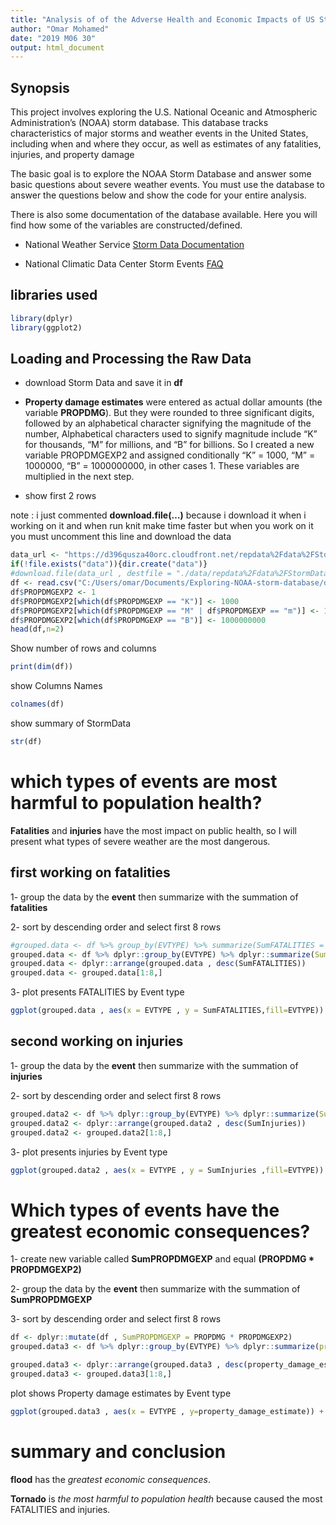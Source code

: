 ```yaml
---
title: "Analysis of of the Adverse Health and Economic Impacts of US Storms"
author: "Omar Mohamed"
date: "2019 M06 30"
output: html_document
---
```



## Synopsis

This project involves exploring the U.S. National Oceanic and Atmospheric Administration's (NOAA) storm database. This database tracks characteristics of major storms and weather events in the United States, including when and where they occur, as well as estimates of any fatalities, injuries, and property damage

The basic goal  is to explore the NOAA Storm Database and answer some basic questions about severe weather events. You must use the database to answer the questions below and show the code for your entire analysis. 

There is also some documentation of the database available. Here you will find how some of the variables are constructed/defined.

- National Weather Service [Storm Data Documentation](https://d396qusza40orc.cloudfront.net/repdata%2Fpeer2_doc%2Fpd01016005curr.pdf)

- National Climatic Data Center Storm Events [FAQ](https://d396qusza40orc.cloudfront.net/repdata%2Fpeer2_doc%2FNCDC%20Storm%20Events-FAQ%20Page.pdf)


## libraries used

```r
library(dplyr)
library(ggplot2)

```


## Loading and Processing the Raw Data


- download Storm Data and save it in **df**


- **Property damage estimates** were entered as actual dollar amounts (the variable **PROPDMG**). But they were rounded to three significant digits, followed by an alphabetical character signifying the magnitude of the number, Alphabetical characters used to signify magnitude include “K” for thousands, “M” for millions, and “B” for billions. So I created a new variable PROPDMGEXP2 and assigned conditionally "K" = 1000, "M" = 1000000, "B" = 1000000000, in other cases 1. These variables are multiplied in the next step.

- show first 2 rows 

note : i just commented **download.file(...)** because i download it when i working on it
       and when run knit make time faster but when you work on it you must uncomment this           line and download the data
       
```r

data_url <- "https://d396qusza40orc.cloudfront.net/repdata%2Fdata%2FStormData.csv.bz2"
if(!file.exists("data")){dir.create("data")}
#download.file(data_url , destfile = "./data/repdata%2Fdata%2FStormData.csv.bz2")
df <- read.csv("C:/Users/omar/Documents/Exploring-NOAA-storm-database/data/repdata%2Fdata%2FStormData.csv.bz2")
df$PROPDMGEXP2 <- 1
df$PROPDMGEXP2[which(df$PROPDMGEXP == "K")] <- 1000
df$PROPDMGEXP2[which(df$PROPDMGEXP == "M" | df$PROPDMGEXP == "m")] <- 1000000
df$PROPDMGEXP2[which(df$PROPDMGEXP == "B")] <- 1000000000
head(df,n=2)

```

Show number of rows and columns

```r

print(dim(df))

```

show Columns Names

```r

colnames(df)

```

show summary of StormData

```r
str(df)
```

# which types of events are most harmful to population health?

**Fatalities** and **injuries** have the most impact on public health, so I will present what types of severe weather are the most dangerous.


## first working on **fatalities**

1- group the data by the **event** then summarize with the summation of **fatalities**

2- sort by descending order and select first 8 rows

```r

#grouped.data <- df %>% group_by(EVTYPE) %>% summarize(SumFATALITIES = sum(FATALITIES))
grouped.data <- df %>% dplyr::group_by(EVTYPE) %>% dplyr::summarize(SumFATALITIES = sum(FATALITIES))
grouped.data <- dplyr::arrange(grouped.data , desc(SumFATALITIES))
grouped.data <- grouped.data[1:8,]
```

3- plot presents FATALITIES by Event type

```r

ggplot(grouped.data , aes(x = EVTYPE , y = SumFATALITIES,fill=EVTYPE)) + geom_bar(stat = "identity")+coord_flip()
```


## second working on **injuries**

1- group the data by the **event** then summarize with the summation of **injuries**

2- sort by descending order and select first 8 rows

```r

grouped.data2 <- df %>% dplyr::group_by(EVTYPE) %>% dplyr::summarize(SumInjuries = sum(INJURIES))
grouped.data2 <- dplyr::arrange(grouped.data2 , desc(SumInjuries))
grouped.data2 <- grouped.data2[1:8,]
```

3- plot presents injuries by Event type

```r

ggplot(grouped.data2 , aes(x = EVTYPE , y = SumInjuries ,fill=EVTYPE)) + geom_bar(stat = "identity")+coord_flip()
```


# Which types of events have the greatest economic consequences?

1- create new variable called **SumPROPDMGEXP** and equal **(PROPDMG * PROPDMGEXP2)** 

2- group the data by the **event** then summarize with the summation of **SumPROPDMGEXP**

3- sort by descending order and select first 8 rows

```r

df <- dplyr::mutate(df , SumPROPDMGEXP = PROPDMG * PROPDMGEXP2)
grouped.data3 <- df %>% dplyr::group_by(EVTYPE) %>% dplyr::summarize(property_damage_estimate = sum(SumPROPDMGEXP))

grouped.data3 <- dplyr::arrange(grouped.data3 , desc(property_damage_estimate))
grouped.data3 <- grouped.data3[1:8,]
```

plot shows Property damage estimates by Event type

```r

ggplot(grouped.data3 , aes(x = EVTYPE , y=property_damage_estimate)) + geom_bar(stat = "identity" , aes(fill=EVTYPE))+coord_flip()

```

# summary and conclusion

**flood** has the *greatest economic consequences*. 

**Tornado** is *the most harmful to population health* because caused the most FATALITIES and injuries.
